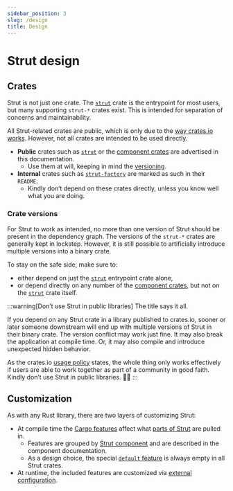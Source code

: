 ```yaml
---
sidebar_position: 3
slug: /design
title: Design
---
```


# Strut design

[this-crate-versions]: #crate-versions

[docs-components]: /docs/components
[docs-component]: /docs/component
[docs-config]: /docs/config

[cargo-book-features]: https://doc.rust-lang.org/cargo/reference/features.html
[cargo-book-default-feature]: https://doc.rust-lang.org/cargo/reference/features.html#the-default-feature
[crates-io-policies]: https://crates.io/policies

[crates-io-strut]: https://crates.io/crates/strut
[crates-io-strut-tracing]: https://crates.io/crates/strut-tracing
[crates-io-strut-factory]: https://crates.io/crates/strut-factory

[docs-rs-strut-features]: https://docs.rs/crate/strut/latest/features

## Crates

Strut is not just one crate.
The [`strut`][crates-io-strut] crate is the entrypoint for most users, but many supporting `strut-*` crates exist.
This is intended for separation of concerns and maintainability.

All Strut-related crates are public, which is only due to the [way crates.io works][crates-io-policies].
However, not all crates are intended to be used directly.

-  **Public** crates such as [`strut`][crates-io-strut] or the [component crates][docs-components] are advertised in this documentation.
    - Use them at will, keeping in mind the [versioning][this-crate-versions].
-  **Internal** crates such as [`strut-factory`][crates-io-strut-factory] are marked as such in their `README`.
    - Kindly don’t depend on these crates directly, unless you know well what you are doing.

### Crate versions

For Strut to work as intended, no more than one version of Strut should be present in the dependency graph.
The versions of the `strut-*` crates are generally kept in lockstep.
However, it is still possible to artificially introduce multiple versions into a binary crate.

To stay on the safe side, make sure to:

-  either depend on just the [`strut`][crates-io-strut] entrypoint crate alone,
-  or depend directly on any number of the [component crates][docs-components], but not on the [`strut`][crates-io-strut] crate itself.

:::warning[Don’t use Strut in public libraries]
The title says it all.

If you depend on any Strut crate in a library published to crates.io, sooner or later someone downstream will end up with multiple versions of Strut in their binary crate.
The version conflict may work just fine.
It may also break the application at compile time.
Or, it may also compile and introduce unexpected hidden behavior.

As the crates.io [usage policy][crates-io-policies] states, the whole thing only works effectively if users are able to work together as part of a community in good faith.
Kindly don’t use Strut in public libraries. 🙏🏻
:::

## Customization

As with any Rust library, there are two layers of customizing Strut:

-  At compile time the [Cargo features][cargo-book-features] affect what [parts of Strut][docs-rs-strut-features] are pulled in.
    - Features are grouped by [Strut component][docs-component] and are described in the component documentation.
    - As a design choice, the special [`default` feature][cargo-book-default-feature] is always empty in all Strut crates.
-  At runtime, the included features are customized via [external configuration][docs-config].
